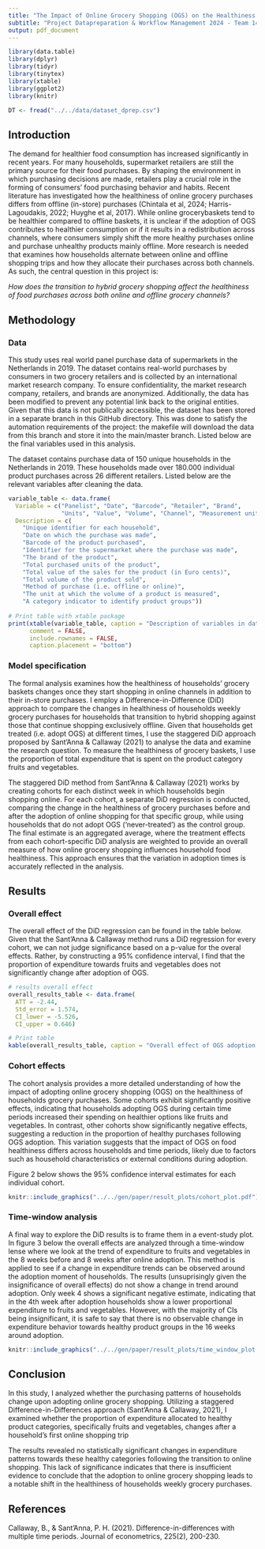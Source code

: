 ```yaml
---
title: "The Impact of Online Grocery Shopping (OGS) on the Healthiness of Households’ Food Purchases"
subtitle: "Project Datapreparation & Workflow Management 2024 - Team 14"
output: pdf_document
---
```



```r
library(data.table)
library(dplyr)
library(tidyr)
library(tinytex)
library(xtable)
library(ggplot2)
library(knitr)
```

```r

DT <- fread("../../data/dataset_dprep.csv")
```

## Introduction

The demand for healthier food consumption has increased significantly in recent years. For many households, supermarket retailers are still the primary source for their food purchases. By shaping the environment in
which purchasing decisions are made, retailers play a crucial role in the forming of consumers’ food purchasing
behavior and habits. Recent literature has investigated how the healthiness of online grocery purchases differs from offline (in-store) purchases (Chintala et al, 2024; Harris-Lagoudakis, 2022; Huyghe et al, 2017).
While online grocerybaskets tend to be healthier compared to offline baskets, it is unclear if the adoption of OGS contributes to
healthier consumption or if it results in a redistribution across channels, where consumers simply shift the
more healthy purchases online and purchase unhealthy products mainly offline. More research is needed that
examines how households alternate between online and offline shopping trips and how they allocate their purchases across both channels. As such, the central question in this project is:

*How does the transition to hybrid grocery shopping affect the healthiness of food purchases across both online and offline grocery channels?*

## Methodology

### Data

This study uses real world panel purchase data of supermarkets in the Netherlands in 2019. The dataset contains real-world purchases by consumers in two grocery retailers and is collected by an international market research company. To ensure confidentiality, the market research company, retailers, and brands are anonymized. Additionally, the data has been modified to prevent any potential link back to the original entities. Given that this data is not publically accessible, the dataset has been stored in a separate branch in this GitHub directory. This was done to satisfy the automation requirements of the project: the makefile will download the data from this branch and store it into the main/master branch. Listed below are the final variables used in this analysis.

The dataset contains purchase data of 150 unique households in the Netherlands in 2019. These households made over 180.000 individual product purchases across 26 different retailers. Listed below are the relevant variables after cleaning the data.

```r
variable_table <- data.frame(
  Variable = c("Panelist", "Date", "Barcode", "Retailer", "Brand", 
               "Units", "Value", "Volume", "Channel", "Measurement unit", "Segment"),
  Description = c(
    "Unique identifier for each household",
    "Date on which the purchase was made",
    "Barcode of the product purchased",
    "Identifier for the supermarket where the purchase was made",
    "The brand of the product",
    "Total purchased units of the product",
    "Total value of the sales for the product (in Euro cents)",
    "Total volume of the product sold",
    "Method of purchase (i.e. offline or online)",
    "The unit at which the volume of a product is measured",
    "A category indicator to identify product groups"))
    
# Print table with xtable package
print(xtable(variable_table, caption = "Description of variables in dataset"), 
      comment = FALSE, 
      include.rownames = FALSE, 
      caption.placement = "bottom")
```

\newpage

### Model specification

The formal analysis examines how the healthiness of households’ grocery baskets changes once they start shopping in online channels in addition to their in-store purchases. 
I employ a Difference-in-Difference (DiD) approach to compare the changes in healthiness of households weekly grocery purchases for households that transition to
hybrid shopping against those that continue shopping exclusively offline. Given that households get treated (i.e. adopt OGS) at different times, I use the staggered DiD approach proposed by Sant'Anna & Callaway (2021) to analyse the data and examine the research question. To measure the healthiness of grocery baskets, I use the proportion of total expenditure that is spent on the product category fruits and vegetables.

The staggered DiD method from Sant'Anna & Callaway (2021) works by creating cohorts for each distinct week in which households begin shopping online. For each cohort, a separate DiD regression is conducted, comparing the change in the healthiness of grocery purchases before and after the adoption of online shopping for that specific group, while using households that do not adopt OGS ('never-treated') as the control group. The final estimate is an aggregated average, where the treatment effects from each cohort-specific DiD analysis are weighted to provide an overall measure of how online grocery shopping influences household food healthiness. This approach ensures that the variation in adoption times is accurately reflected in the analysis.

## Results

### Overall effect

The overall effect of the DiD regression can be found in the table below. Given that the Sant'Anna & Callaway method runs a DiD regression for every cohort, we can not judge significance based on a p-value for the overal effects. Rather, by constructing a 95% confidence interval, I find that the proportion of expenditure towards
fruits and vegetables does not significantly change after adoption of OGS.

```r
# results overall effect
overall_results_table <- data.frame(
  ATT = -2.44,
  Std_error = 1.574,
  CI_lower = -5.526,
  CI_upper = 0.646)

# Print table
kable(overall_results_table, caption = "Overall effect of OGS adoption.")
``` 

### Cohort effects

The cohort analysis provides a more detailed understanding of how the impact of adopting online grocery shopping (OGS) on the healthiness of households grocery purchases. Some cohorts exhibit significantly positive effects, indicating that households adopting OGS during certain time periods increased their spending on healthier options like fruits and vegetables. In contrast, other cohorts show significantly negative effects, suggesting a reduction in the proportion of healthy purchases following OGS adoption. This variation suggests that the impact of OGS on food healthiness differs across households and time periods, likely due to factors such as household characteristics or external conditions during adoption.

Figure 2 below shows the 95% confidence interval estimates for each individual cohort.

```r
knitr::include_graphics("../../gen/paper/result_plots/cohort_plot.pdf")
```


### Time-window analysis

A final way to explore the DiD results is to frame them in a event-study plot. In figure 3 below the overall effects are analyzed through a time-window lense where we look at the trend of expenditure to fruits and vegetables in the 8 weeks before and 8 weeks after online adoption. This method is applied to see if a change in expenditure trends can be observed around the adoption moment of households. The results (unsuprisingly given the insignificance of overall effects) do not show a change in trend around adoption. Only week 4 shows a significant negative estimate, indicating that in the 4th week after adoption households show a lower proportional expenditure to fruits and vegetables. However, with the majority of CIs being insignificant, it is safe to say that there is no observable change in expenditure behavior towards healthy product groups in the 16 weeks around adoption. 

```r
knitr::include_graphics("../../gen/paper/result_plots/time_window_plot.pdf")
```


## Conclusion

In this study, I analyzed whether the purchasing patterns of households change upon adopting online grocery shopping. Utilizing a staggered Difference-in-Differences approach (Sant'Anna & Callaway, 2021), I examined whether the proportion of expenditure allocated to healthy product categories, specifically fruits and vegetables, changes after a household's first online shopping trip

The results revealed no statistically significant changes in expenditure patterns towards these healthy categories following the transition to online shopping. This lack of significance indicates that there is insufficient evidence to conclude that the adoption to online grocery shopping leads to a notable shift in the healthiness of households weekly grocery purchases.



## References

Callaway, B., & Sant’Anna, P. H. (2021). Difference-in-differences with multiple time periods. Journal of econometrics, 225(2), 200-230.
